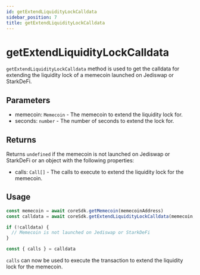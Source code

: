 ---
id: getExtendLiquidityLockCalldata
sidebar_position: 7
title: getExtendLiquidityLockCalldata
---

# getExtendLiquidityLockCalldata

`getExtendLiquidityLockCalldata` method is used to get the calldata for extending the liquidity lock of a memecoin launched on Jediswap or StarkDeFi.

## Parameters

- memecoin: `Memecoin` - The memecoin to extend the liquidity lock for.
- seconds: `number` - The number of seconds to extend the lock for.

## Returns

Returns `undefined` if the memecoin is not launched on Jediswap or StarkDeFi or an object with the following properties:

- calls: `Call[]` - The calls to execute to extend the liquidity lock for the memecoin.

## Usage

```ts
const memecoin = await coreSdk.getMemecoin(memecoinAddress)
const calldata = await coreSdk.getExtendLiquidityLockCalldata(memecoin, seconds)

if (!calldata) {
  // Memecoin is not launched on Jediswap or StarkDeFi
}

const { calls } = calldata
```

`calls` can now be used to execute the transaction to extend the liquidity lock for the memecoin.
